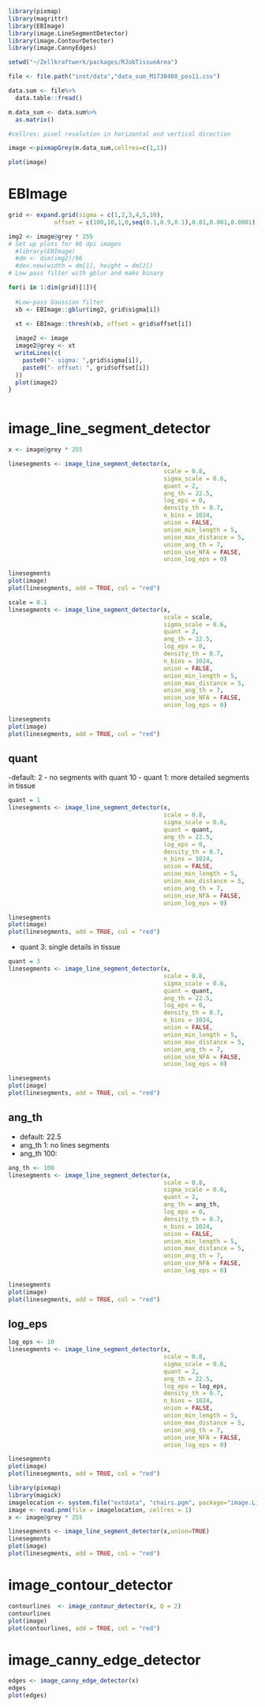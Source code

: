 ```r
library(pixmap)
library(magrittr)
library(EBImage)
library(image.LineSegmentDetector)
library(image.ContourDetector)
library(image.CannyEdges)

setwd("~/Zellkraftwerk/packages/RJobTissueArea")

file <- file.path("inst/data","data_sum_M1730408_pos11.csv")

data.sum <- file%>%
  data.table::fread()

m.data_sum <- data.sum%>% 
  as.matrix()

#cellres: pixel resolution in horizontal and vertical direction

image <-pixmapGrey(m.data_sum,cellres=c(1,1))

plot(image)
```

# EBImage

```r

grid <- expand.grid(sigma = c(1,2,3,4,5,10),
             offset = c(100,10,1,0,seq(0.1,0.9,0.1),0.01,0.001,0.0001))

img2 <- image@grey * 255
# Set up plots for 96 dpi images
  #library(EBImage)
  #dm <- dim(img2)/96
  #dev.new(width = dm[1], height = dm[2])
# Low pass filter with gblur and make binary

for(i in 1:dim(grid)[1]){
  
  #Low-pass Gaussian filter
  xb <- EBImage::gblur(img2, grid$sigma[i])
  
  xt <- EBImage::thresh(xb, offset = grid$offset[i])

  image2 <- image
  image2@grey <- xt
  writeLines(c(
    paste0("- sigma: ",grid$sigma[i]),
    paste0("- offset: ", grid$offset[i])
  ))
  plot(image2)
}
  
```

# image_line_segment_detector

```r
x <- image@grey * 255

linesegments <- image_line_segment_detector(x,
                                            scale = 0.8,
                                            sigma_scale = 0.6,
                                            quant = 2,
                                            ang_th = 22.5,
                                            log_eps = 0,
                                            density_th = 0.7,
                                            n_bins = 1024,
                                            union = FALSE,
                                            union_min_length = 5,
                                            union_max_distance = 5,
                                            union_ang_th = 7,
                                            union_use_NFA = FALSE,
                                            union_log_eps = 0)

linesegments
plot(image)
plot(linesegments, add = TRUE, col = "red")
```
```r
scale = 0.1
linesegments <- image_line_segment_detector(x,
                                            scale = scale,
                                            sigma_scale = 0.6,
                                            quant = 2,
                                            ang_th = 22.5,
                                            log_eps = 0,
                                            density_th = 0.7,
                                            n_bins = 1024,
                                            union = FALSE,
                                            union_min_length = 5,
                                            union_max_distance = 5,
                                            union_ang_th = 7,
                                            union_use_NFA = FALSE,
                                            union_log_eps = 0)

linesegments
plot(image)
plot(linesegments, add = TRUE, col = "red")
```

## quant
-default: 2
- no segments with quant 10
- quant 1: more detailed segments in tissue

```r
quant = 1
linesegments <- image_line_segment_detector(x,
                                            scale = 0.8,
                                            sigma_scale = 0.6,
                                            quant = quant,
                                            ang_th = 22.5,
                                            log_eps = 0,
                                            density_th = 0.7,
                                            n_bins = 1024,
                                            union = FALSE,
                                            union_min_length = 5,
                                            union_max_distance = 5,
                                            union_ang_th = 7,
                                            union_use_NFA = FALSE,
                                            union_log_eps = 0)

linesegments
plot(image)
plot(linesegments, add = TRUE, col = "red")
```

- quant 3: single details in tissue

```r
quant = 3
linesegments <- image_line_segment_detector(x,
                                            scale = 0.8,
                                            sigma_scale = 0.6,
                                            quant = quant,
                                            ang_th = 22.5,
                                            log_eps = 0,
                                            density_th = 0.7,
                                            n_bins = 1024,
                                            union = FALSE,
                                            union_min_length = 5,
                                            union_max_distance = 5,
                                            union_ang_th = 7,
                                            union_use_NFA = FALSE,
                                            union_log_eps = 0)

linesegments
plot(image)
plot(linesegments, add = TRUE, col = "red")
```

## ang_th

- default: 22.5
- ang_th 1: no lines segments
- ang_th 100: 

```r
ang_th <- 100
linesegments <- image_line_segment_detector(x,
                                            scale = 0.8,
                                            sigma_scale = 0.6,
                                            quant = 2,
                                            ang_th = ang_th,
                                            log_eps = 0,
                                            density_th = 0.7,
                                            n_bins = 1024,
                                            union = FALSE,
                                            union_min_length = 5,
                                            union_max_distance = 5,
                                            union_ang_th = 7,
                                            union_use_NFA = FALSE,
                                            union_log_eps = 0)

linesegments
plot(image)
plot(linesegments, add = TRUE, col = "red")
```

## log_eps

```r
log_eps <- 10
linesegments <- image_line_segment_detector(x,
                                            scale = 0.8,
                                            sigma_scale = 0.6,
                                            quant = 2,
                                            ang_th = 22.5,
                                            log_eps = log_eps,
                                            density_th = 0.7,
                                            n_bins = 1024,
                                            union = FALSE,
                                            union_min_length = 5,
                                            union_max_distance = 5,
                                            union_ang_th = 7,
                                            union_use_NFA = FALSE,
                                            union_log_eps = 0)

linesegments
plot(image)
plot(linesegments, add = TRUE, col = "red")
```


```r
library(pixmap)
library(magick)
imagelocation <- system.file("extdata", "chairs.pgm", package="image.LineSegmentDetector")
image <- read.pnm(file = imagelocation, cellres = 1)
x <- image@grey * 255

linesegments <- image_line_segment_detector(x,union=TRUE)
linesegments
plot(image)
plot(linesegments, add = TRUE, col = "red")
```

# image_contour_detector

```r
contourlines  <- image_contour_detector(x, Q = 2)
contourlines
plot(image)
plot(contourlines, add = TRUE, col = "red")
```

# image_canny_edge_detector

```r
edges <- image_canny_edge_detector(x)
edges
plot(edges)
```

